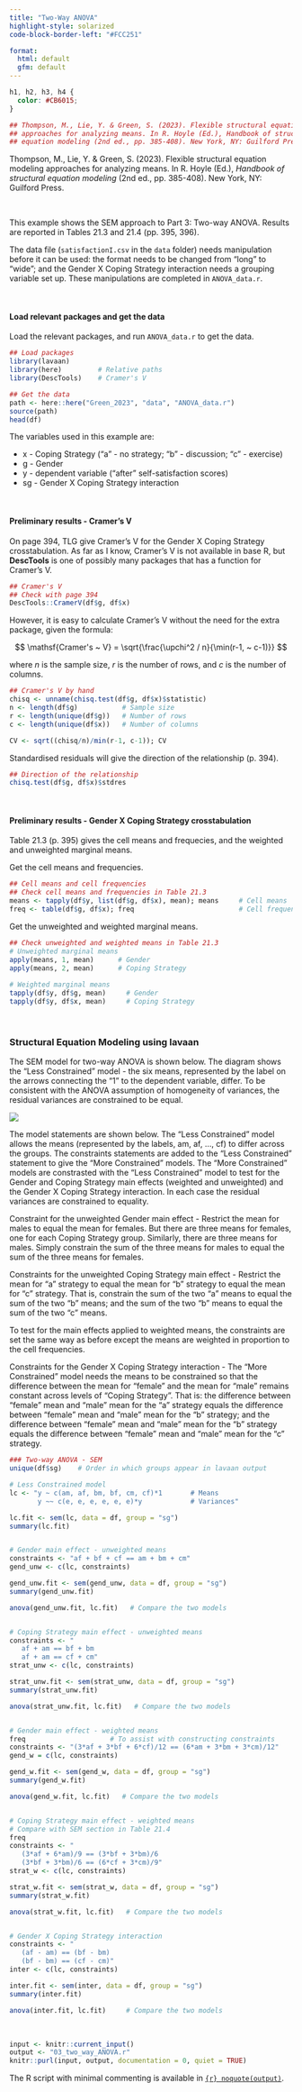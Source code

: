 ```yaml
---
title: "Two-Way ANOVA"
highlight-style: solarized
code-block-border-left: "#FCC251"

format: 
  html: default
  gfm: default
---
```


```css
h1, h2, h3, h4 {
  color: #CB6015;
}
```

```{=html}
<style> 
.math.display .MathJax {
  font-size: 95% !important;
}
</style>
```

```r


## Thompson, M., Lie, Y. & Green, S. (2023). Flexible structural equation modeling 
## approaches for analyzing means. In R. Hoyle (Ed.), Handbook of structural
## equation modeling (2nd ed., pp. 385-408). New York, NY: Guilford Press.
```

Thompson, M., Lie, Y. & Green, S. (2023). Flexible structural equation modeling approaches for analyzing means. In R. Hoyle (Ed.), *Handbook of structural equation modeling* (2nd ed., pp. 385-408). New York, NY: Guilford Press.

<br /> 

This example shows the SEM approach to Part 3: Two-way ANOVA. Results are reported in Tables 21.3 and 21.4 (pp. 395, 396).

The data file (`satisfactionI.csv` in the `data` folder) needs manipulation before it can be used: the format needs to be changed from "long" to "wide"; and the Gender X Coping Strategy interaction needs a grouping variable set up. These manipulations are completed in `ANOVA_data.r`.

<br /> 

#### Load relevant packages and get the data

Load the relevant packages, and run `ANOVA_data.r` to get the data.

```r

## Load packages
library(lavaan)
library(here)         # Relative paths
library(DescTools)    # Cramer's V

## Get the data
path <- here::here("Green_2023", "data", "ANOVA_data.r")
source(path)
head(df)
```

The variables used in this example are:

 - x - Coping Strategy ("a" - no strategy; "b" - discussion; "c" - exercise) 
 - g - Gender
 - y - dependent variable ("after" self-satisfaction scores) 
 - sg - Gender X Coping Strategy interaction

<br /> 

#### Preliminary results - Cramer's V

On page 394, TLG give Cramer's V for the Gender X Coping Strategy crosstabulation. As far as I know, Cramer's V is not available in base R, but **DescTools** is one of possibly many packages that has a function for Cramer's V.

```r

## Cramer's V
## Check with page 394
DescTools::CramerV(df$g, df$x)
```

However, it is easy to calculate Cramer's V without the need for the extra package, given the formula:

$$
 \mathsf{Cramer's ~ V} = \sqrt{\frac{\upchi^2 / n}{\min(r-1, ~ c-1)}}
$$

where $n$ is the sample size, $r$ is the number of rows, and $c$ is the number of columns.

```r

## Cramer's V by hand
chisq <- unname(chisq.test(df$g, df$x)$statistic)
n <- length(df$g)           # Sample size
r <- length(unique(df$g))   # Number of rows
c <- length(unique(df$x))   # Number of columns

CV <- sqrt((chisq/n)/min(r-1, c-1)); CV
```

Standardised residuals will give the direction of the relationship (p. 394).

```r

## Direction of the relationship
chisq.test(df$g, df$x)$stdres 
```

<br />

#### Preliminary results - Gender X Coping Strategy crosstabulation

Table 21.3 (p. 395) gives the cell means and frequecies, and the weighted and unweighted marginal means. 

Get the cell means and frequencies.

```r

## Cell means and cell frequencies
## Check cell means and frequencies in Table 21.3
means <- tapply(df$y, list(df$g, df$x), mean); means     # Cell means
freq <- table(df$g, df$x); freq                          # Cell frequencies
```

Get the unweighted and weighted marginal means.

```r

## Check unweighted and weighted means in Table 21.3
# Unweighted marginal means
apply(means, 1, mean)      # Gender
apply(means, 2, mean)      # Coping Strategy
 
# Weighted marginal means
tapply(df$y, df$g, mean)     # Gender
tapply(df$y, df$x, mean)     # Coping Strategy   
```

<br /> 
   
### Structural Equation Modeling  using **lavaan**

The SEM model for two-way ANOVA is shown below. The diagram shows the "Less Constrained" model - the six means, represented by the label on the arrows connecting the "1" to the dependent variable, differ. To be consistent with the ANOVA assumption of homogeneity of variances, the residual variances are constrained to be equal. 

![](images/two_way_ANOVA.svg){fig-align="left"}

The model statements are shown below. The "Less Constrained" model allows the means (represented by the labels, am, af, ..., cf) to differ across the groups. The constraints statements are added to the "Less Constrained" statement to give the "More Constrained" models. The "More Constrained" models are constrasted with the "Less Constrained" model to test for the Gender and Coping Strategy main effects (weighted and unweighted) and the Gender X Coping Strategy interaction. In each case the residual variances are constrained to equality.

Constraint for the unweighted Gender main effect - Restrict the mean for males to equal the mean for females. But there are three means for females, one for each Coping Strategy group. Similarly, there are three means for males. Simply constrain the sum of the three means for males to equal the sum of the three means for females.

Constraints for the unweighted Coping Strategy main effect - Restrict the mean for “a” strategy to equal the mean for “b” strategy to equal the mean for “c” strategy. That is, constrain the sum of the two “a” means to equal the sum of the two “b” means; and the sum of the two “b” means to equal the sum of the two “c” means.

To test for the main effects applied to weighted means, the constraints are set the same way as before except the means are weighted in proportion to the cell frequencies.

Constraints for the Gender X Coping Strategy interaction - The “More Constrained” model needs the means to be constrained so that the difference between the mean for “female” and the mean for “male” remains constant across levels of “Coping Strategy”. That is: the difference between “female” mean and “male” mean for the “a” strategy equals the difference between “female” mean and “male” mean for the “b” strategy; and the difference between “female” mean and “male” mean for the “b” strategy equals the difference between “female” mean and “male” mean for the “c” strategy.


```r

### Two-way ANOVA - SEM
unique(df$sg)    # Order in which groups appear in lavaan output

# Less Constrained model
lc <- "y ~ c(am, af, bm, bf, cm, cf)*1       # Means
       y ~~ c(e, e, e, e, e, e)*y            # Variances"

lc.fit <- sem(lc, data = df, group = "sg")
summary(lc.fit)


# Gender main effect - unweighted means
constraints <- "af + bf + cf == am + bm + cm"
gend_unw <- c(lc, constraints)

gend_unw.fit <- sem(gend_unw, data = df, group = "sg")
summary(gend_unw.fit)

anova(gend_unw.fit, lc.fit)   # Compare the two models


# Coping Strategy main effect - unweighted means
constraints <- "
   af + am == bf + bm 
   af + am == cf + cm"
strat_unw <- c(lc, constraints)

strat_unw.fit <- sem(strat_unw, data = df, group = "sg")
summary(strat_unw.fit)

anova(strat_unw.fit, lc.fit)   # Compare the two models


# Gender main effect - weighted means
freq                     # To assist with constructing constraints 
constraints <- "(3*af + 3*bf + 6*cf)/12 == (6*am + 3*bm + 3*cm)/12"
gend_w = c(lc, constraints)

gend_w.fit <- sem(gend_w, data = df, group = "sg")
summary(gend_w.fit)

anova(gend_w.fit, lc.fit)   # Compare the two models


# Coping Strategy main effect - weighted means
# Compare with SEM section in Table 21.4
freq
constraints <- "
   (3*af + 6*am)/9 == (3*bf + 3*bm)/6 
   (3*bf + 3*bm)/6 == (6*cf + 3*cm)/9"
strat_w <- c(lc, constraints)

strat_w.fit <- sem(strat_w, data = df, group = "sg")
summary(strat_w.fit)

anova(strat_w.fit, lc.fit)   # Compare the two models


# Gender X Coping Strategy interaction
constraints <- "
   (af - am) == (bf - bm) 
   (bf - bm) == (cf - cm)"
inter <- c(lc, constraints)

inter.fit <- sem(inter, data = df, group = "sg")
summary(inter.fit)

anova(inter.fit, lc.fit)     # Compare the two models
```

<br /> 

```r
input <- knitr::current_input()
output <- "03_two_way_ANOVA.r"
knitr::purl(input, output, documentation = 0, quiet = TRUE)
```

The R script with minimal commenting is available in [`{r} noquote(output)`](`{r} noquote(output)`). 
